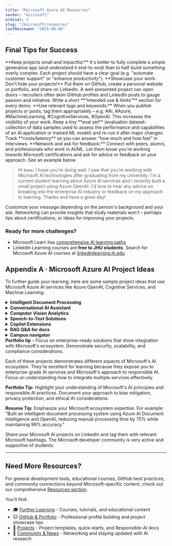 ```yaml
---
title: "Microsoft Azure AI Resources"
vendor: "microsoft"
ordinal: 4
slug: "/microsoft/resources"
lastReviewed: "2025-08-06"
---
```


## Final Tips for Success
<CheckList>
    <CheckListItem>**Keep projects small and impactful:** It's better to fully complete a simple generative app (and understand it end-to-end) than to half-build something overly complex. Each project should have a clear goal (e.g. "automate customer support" or "enhance productivity").</CheckListItem>
    <CheckListItem>**Showcase your work: Don't hide your projects!** Put them on GitHub, create a personal website or portfolio, and share on LinkedIn. A well-presented project can open doors – recruiters often skim GitHub profiles and LinkedIn posts to gauge passion and initiative.</CheckListItem>
    <CheckListItem>Write a short **“intended use & limits”** section for every demo.</CheckListItem>
    <CheckListItem>**Use relevant tags and keywords:** When you publish projects or posts, tag them appropriately – e.g. #AI, #Azure, #MachineLearning, #CognitiveServices, #OpenAI. This increases the visibility of your work.</CheckListItem>
    <CheckListItem>Keep a tiny **eval set** (evaluation dataset- collection of data samples used to assess the performance and capabilities of an AI application or trained ML model) and re-run it after major changes.</CheckListItem>
    <CheckListItem>Track **costs/latency** so you can answer “how much and how fast” in interviews.</CheckListItem>
    <CheckListItem>**Network and ask for feedback:** Connect with peers, alumni, and professionals who work in AI/ML. Let them know you're working towards Microsoft certifications and ask for advice or feedback on your approach. See an example below.</CheckListItem>
</CheckList>

> Hi ```Name```, I hope you're doing well. I saw that you're working with Microsoft AI technologies after graduating from my university. I'm a current student learning about Azure AI services and I recently built a small project using Azure OpenAI. I'd love to hear any advice on breaking into the enterprise AI industry or feedback on my approach to learning. Thanks and have a great day!

Customize your message depending on the person's background and your ask. Networking can provide insights that study materials won't – perhaps tips about certifications, or ideas for improving your projects.

### Ready for more challenges?
* Microsoft Learn has [comprehensive AI learning paths](https://learn.microsoft.com/en-us/training/browse/?terms=artificial%20intelligence) 
* LinkedIn Learning courses are **free to JHU students**. Search for Microsoft Azure AI courses at [linkedinlearning.jh.edu](https://linkedinlearning.jh.edu)

## Appendix A · Microsoft Azure AI Project Ideas
To further guide your learning, here are some sample project ideas that use Microsoft Azure AI services like Azure OpenAI, Cognitive Services, and Machine Learning:

<details>
<summary><strong>Intelligent Document Processing</strong></summary>

Use Azure AI Document Intelligence to automate document understanding by extracting structured data from PDFs, scanned images, and multi-page forms.
Integrate with Azure Cognitive Search for metadata indexing and Azure OpenAI GPT models for natural language summarization, anomaly detection, and contextual validation.
Enhance reliability using Azure Blob Storage for data ingestion, Logic Apps for workflow orchestration, and Power BI for visual analytics.
</details>

<details>
<summary><strong>Conversational AI Assistant</strong></summary>

Build a conversational system using Azure OpenAI Service and the Azure Bot Framework SDK, designed for natural, multi-turn dialogue with grounding in organizational data.
Incorporate function calling, Azure Functions, and Microsoft Graph API to retrieve real-time context (emails, calendars, Teams messages).
Deploy through Azure App Service or Azure Kubernetes Service (AKS) and integrate with Teams, Outlook, or custom web chat interfaces for enterprise-grade scalability and compliance.
</details>

<details>
<summary><strong>Computer Vision Analytics</strong></summary>

Create a computer vision pipeline with Azure Computer Vision, Custom Vision, and Video Indexer to extract semantic insights from visual media.
Use Vision AI Developer Kit or IoT Edge modules for on-device inference, and Azure Machine Learning for custom model retraining.
Combine outputs with Azure Cognitive Search and Azure OpenAI embeddings for multimodal querying, content moderation, and intelligent captioning.
</details>

<details>
<summary><strong>Speech-to-Text Solutions</strong></summary>

Develop robust voice applications using Azure Speech Services, supporting automatic speech recognition (ASR), real-time translation, and speaker segmentation.
Integrate transcription outputs into Azure OpenAI GPT models for abstractive summarization, keyword extraction, and intent detection.
Enable streaming data pipelines via Event Hubs or Azure Media Services, and deploy end-to-end solutions with Azure Functions for automated post-processing and analysis.
</details>

<details>
<summary><strong>Copilot Extensions</strong></summary>

Design and deploy custom Copilot extensions using Microsoft Graph API, Teams Toolkit, and Azure OpenAI for domain-specific reasoning and task automation.
Leverage Graph connectors to surface organizational data securely into Copilot experiences across Word, Excel, Outlook, and Teams.
Enhance prompt orchestration using Azure Functions or Logic Apps and maintain grounding through Cognitive Search or internal APIs for context retrieval.
</details>

<details>
<summary><strong>RAG Q&A for docs</strong></summary>

Implement a Retrieval-Augmented Generation (RAG) architecture using Azure Cognitive Search, Azure OpenAI Embeddings API, and Azure Cosmos DB for vector indexing.
Enable grounded question-answering over enterprise data such as PDFs, Confluence pages, or SharePoint documents.
Support hybrid retrieval (semantic + keyword) with built-in caching and model versioning via Azure Machine Learning endpoints for reproducibility and traceability.
</details>

<details>
<summary><strong>Campus navigator</strong></summary>

Build an intelligent campus assistant powered by Azure Maps, Cognitive Search, and OpenAI GPT models for contextual information retrieval.
Integrate with Microsoft Graph Calendar for events, Azure SQL Database for facility metadata, and Azure Speech Services for voice-based interaction.
Deploy as a progressive web app (PWA) or Teams chatbot, with role-based access through Azure Active Directory (Entra ID) for secure and personalized experiences.
</details>

<div className="bg-blue-50 rounded-lg p-6">
    <strong>Portfolio tip</strong> – Focus on enterprise-ready solutions that show integration with Microsoft's ecosystem. Demonstrate security, scalability, and compliance considerations.
</div>

Each of these projects demonstrates different aspects of Microsoft's AI ecosystem. They're excellent for learning because they expose you to enterprise-grade AI services and Microsoft's approach to responsible AI. Focus on understanding how to integrate multiple services effectively.

**Portfolio Tip:** Highlight your understanding of Microsoft's AI principles and responsible AI practices. Document your approach to bias mitigation, privacy protection, and ethical AI considerations.

**Resume Tip:** Emphasize your Microsoft ecosystem expertise. For example: "Built an intelligent document processing system using Azure AI Document Intelligence and OpenAI, reducing manual processing time by 75% while maintaining 99% accuracy."

Share your Microsoft AI projects on LinkedIn and tag them with relevant Microsoft hashtags. The Microsoft developer community is very active and supportive of students.

---

## Need More Resources?

For general development tools, educational courses, GitHub best practices, and community connections beyond Microsoft-specific content, check out our comprehensive [Resources section](/aideveloperguide/resources).

You'll find:
- 🎓 [Further Learning](/aideveloperguide/resources/learning) - Courses, tutorials, and educational content
- 🐱 [GitHub & Portfolio](/aideveloperguide/resources/github) - Professional profile building and project showcase tips  
- 🧩 [Projects](/aideveloperguide/resources/projects) - Project templates, quick-starts, and Responsible-AI docs
- 👥 [Community & News](/aideveloperguide/resources/community) - Networking and staying updated with AI research
